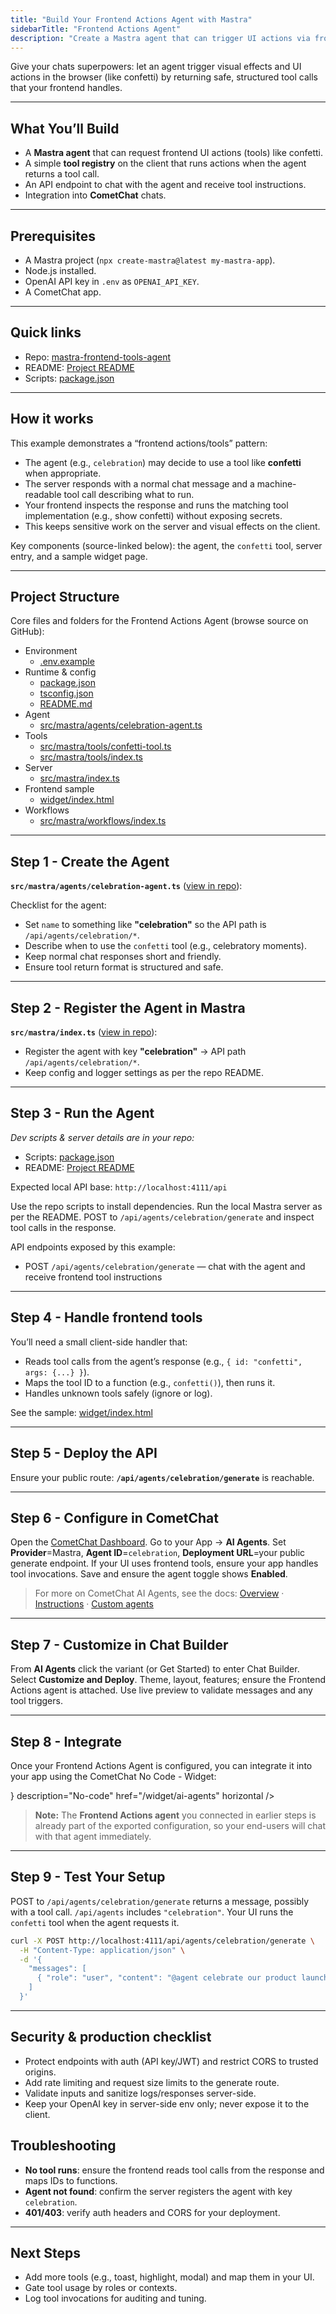 ```yaml
---
title: "Build Your Frontend Actions Agent with Mastra"
sidebarTitle: "Frontend Actions Agent"
description: "Create a Mastra agent that can trigger UI actions via frontend actions/tools (e.g., confetti), then connect it to CometChat."
---
```


Give your chats superpowers: let an agent trigger visual effects and UI actions in the browser (like confetti) by returning safe, structured tool calls that your frontend handles.

***

## What You’ll Build

* A **Mastra agent** that can request frontend UI actions (tools) like confetti.  
* A simple **tool registry** on the client that runs actions when the agent returns a tool call.  
* An API endpoint to chat with the agent and receive tool instructions.  
* Integration into **CometChat** chats.

***

## Prerequisites

* A Mastra project (`npx create-mastra@latest my-mastra-app`).  
* Node.js installed.  
* OpenAI API key in `.env` as `OPENAI_API_KEY`.  
* A CometChat app.  

***

## Quick links

- Repo: [mastra-frontend-tools-agent](https://github.com/cometchat/ai-agent-mastra-examples/tree/main/mastra-frontend-tools-agent)
- README: [Project README](https://github.com/cometchat/ai-agent-mastra-examples/blob/main/mastra-frontend-tools-agent/README.md)
- Scripts: [package.json](https://github.com/cometchat/ai-agent-mastra-examples/blob/main/mastra-frontend-tools-agent/package.json)

***

## How it works

This example demonstrates a “frontend actions/tools” pattern:

- The agent (e.g., `celebration`) may decide to use a tool like **confetti** when appropriate.  
- The server responds with a normal chat message and a machine-readable tool call describing what to run.  
- Your frontend inspects the response and runs the matching tool implementation (e.g., show confetti) without exposing secrets.  
- This keeps sensitive work on the server and visual effects on the client.

Key components (source-linked below): the agent, the `confetti` tool, server entry, and a sample widget page.

***

## Project Structure

Core files and folders for the Frontend Actions Agent (browse source on GitHub):

- Environment
  - [.env.example](https://github.com/cometchat/ai-agent-mastra-examples/blob/main/mastra-frontend-tools-agent/.env.example)
- Runtime & config
  - [package.json](https://github.com/cometchat/ai-agent-mastra-examples/blob/main/mastra-frontend-tools-agent/package.json)
  - [tsconfig.json](https://github.com/cometchat/ai-agent-mastra-examples/blob/main/mastra-frontend-tools-agent/tsconfig.json)
  - [README.md](https://github.com/cometchat/ai-agent-mastra-examples/blob/main/mastra-frontend-tools-agent/README.md)
- Agent
  - [src/mastra/agents/celebration-agent.ts](https://github.com/cometchat/ai-agent-mastra-examples/blob/main/mastra-frontend-tools-agent/src/mastra/agents/celebration-agent.ts)
- Tools
  - [src/mastra/tools/confetti-tool.ts](https://github.com/cometchat/ai-agent-mastra-examples/blob/main/mastra-frontend-tools-agent/src/mastra/tools/confetti-tool.ts)
  - [src/mastra/tools/index.ts](https://github.com/cometchat/ai-agent-mastra-examples/blob/main/mastra-frontend-tools-agent/src/mastra/tools/index.ts)
- Server
  - [src/mastra/index.ts](https://github.com/cometchat/ai-agent-mastra-examples/blob/main/mastra-frontend-tools-agent/src/mastra/index.ts)
- Frontend sample
  - [widget/index.html](https://github.com/cometchat/ai-agent-mastra-examples/blob/main/mastra-frontend-tools-agent/widget/index.html)
- Workflows
  - [src/mastra/workflows/index.ts](https://github.com/cometchat/ai-agent-mastra-examples/blob/main/mastra-frontend-tools-agent/src/mastra/workflows/index.ts)

***

## Step 1 - Create the Agent

**`src/mastra/agents/celebration-agent.ts`** ([view in repo](https://github.com/cometchat/ai-agent-mastra-examples/blob/main/mastra-frontend-tools-agent/src/mastra/agents/celebration-agent.ts)):

Checklist for the agent:
- Set `name` to something like **"celebration"** so the API path is `/api/agents/celebration/*`.  
- Describe when to use the `confetti` tool (e.g., celebratory moments).  
- Keep normal chat responses short and friendly.  
- Ensure tool return format is structured and safe.

***

## Step 2 - Register the Agent in Mastra

**`src/mastra/index.ts`** ([view in repo](https://github.com/cometchat/ai-agent-mastra-examples/blob/main/mastra-frontend-tools-agent/src/mastra/index.ts)):

- Register the agent with key **"celebration"** → API path `/api/agents/celebration/*`.  
- Keep config and logger settings as per the repo README.  

***

## Step 3 - Run the Agent

*Dev scripts & server details are in your repo:*  
- Scripts: [package.json](https://github.com/cometchat/ai-agent-mastra-examples/blob/main/mastra-frontend-tools-agent/package.json)  
- README: [Project README](https://github.com/cometchat/ai-agent-mastra-examples/blob/main/mastra-frontend-tools-agent/README.md)  

Expected local API base: `http://localhost:4111/api`

<Steps>
  <Step title="Install dependencies">Use the repo scripts to install dependencies.</Step>
  <Step title="Start the dev server">Run the local Mastra server as per the README.</Step>
  <Step title="Ask the agent">POST to <code>/api/agents/celebration/generate</code> and inspect tool calls in the response.</Step>
</Steps>

API endpoints exposed by this example:

- POST `/api/agents/celebration/generate` — chat with the agent and receive frontend tool instructions

***

## Step 4 - Handle frontend tools

You’ll need a small client-side handler that:

- Reads tool calls from the agent’s response (e.g., `{ id: "confetti", args: {...} }`).  
- Maps the tool ID to a function (e.g., `confetti()`), then runs it.  
- Handles unknown tools safely (ignore or log).

See the sample: [widget/index.html](https://github.com/cometchat/ai-agent-mastra-examples/blob/main/mastra-frontend-tools-agent/widget/index.html)

***

## Step 5 - Deploy the API

Ensure your public route: **`/api/agents/celebration/generate`** is reachable.

***

## Step 6 - Configure in CometChat 
<Steps>
  <Step title="Open Dashboard">Open the <a href="https://app.cometchat.com/" target="_blank" rel="noreferrer">CometChat Dashboard</a>.</Step>
  <Step title="Navigate">Go to your App → <b>AI Agents</b>.</Step>
  <Step title="Add agent">Set <b>Provider</b>=Mastra, <b>Agent ID</b>=<code>celebration</code>, <b>Deployment URL</b>=your public generate endpoint.</Step>
  <Step title="(Optional) Tools">If your UI uses frontend tools, ensure your app handles tool invocations.</Step>
  <Step title="Enable">Save and ensure the agent toggle shows <b>Enabled</b>.</Step>
</Steps>

> For more on CometChat AI Agents, see the docs: [Overview](/ai-agents/overview) · [Instructions](/ai-agents/instructions) · [Custom agents](/ai-agents/custom-agents)

---

## Step 7 - Customize in Chat Builder
<Steps>
  <Step title="Open variant">From <b>AI Agents</b> click the variant (or Get Started) to enter Chat Builder.</Step>
  <Step title="Customize & Deploy">Select <b>Customize and Deploy</b>.</Step>
  <Step title="Adjust settings">Theme, layout, features; ensure the Frontend Actions agent is attached.</Step>
  <Step title="Preview">Use live preview to validate messages and any tool triggers.</Step>
</Steps>

---

## Step 8 - Integrate

Once your Frontend Actions Agent is configured, you can integrate it into your app using the CometChat No Code - Widget:

<CardGroup>
  <Card title="No Code - Widget" icon={<img src="/docs/images/icons/ai-agents.svg" alt="Widget" />} description="No-code" href="/widget/ai-agents" horizontal />
</CardGroup>

> **Note:** The **Frontend Actions agent** you connected in earlier steps is already part of the exported configuration, so your end-users will chat with that agent immediately.

---

## Step 9 - Test Your Setup

<Steps>
  <Step title="API generates response">POST to <code>/api/agents/celebration/generate</code> returns a message, possibly with a tool call.</Step>
  <Step title="Agent listed"><code>/api/agents</code> includes <code>"celebration"</code>.</Step>
  <Step title="Tool action works">Your UI runs the <code>confetti</code> tool when the agent requests it.</Step>
</Steps>

```bash
curl -X POST http://localhost:4111/api/agents/celebration/generate \
  -H "Content-Type: application/json" \
  -d '{
    "messages": [
      { "role": "user", "content": "@agent celebrate our product launch with confetti" }
    ]
  }'
```

***

## Security & production checklist

- Protect endpoints with auth (API key/JWT) and restrict CORS to trusted origins.
- Add rate limiting and request size limits to the generate route.
- Validate inputs and sanitize logs/responses server-side.
- Keep your OpenAI key in server-side env only; never expose it to the client.

## Troubleshooting

* **No tool runs**: ensure the frontend reads tool calls from the response and maps IDs to functions.  
* **Agent not found**: confirm the server registers the agent with key `celebration`.  
* **401/403**: verify auth headers and CORS for your deployment.  

***

## Next Steps

* Add more tools (e.g., toast, highlight, modal) and map them in your UI.  
* Gate tool usage by roles or contexts.  
* Log tool invocations for auditing and tuning.  

